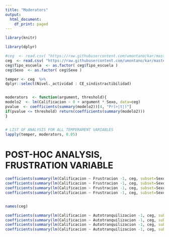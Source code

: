 ```yaml
---
title: "Moderators"
output:
  html_document:
    df_print: paged
---
```


```r
library(knitr)
```

```r
library(dplyr)

#ceg  <- read.csv( "https://raw.githubusercontent.com/umontano/kar/master/cegu.csv")
ceg  <- read.csv( "https://raw.githubusercontent.com/umontano/kar/master/ceguera_mafer.csv")
ceg$Tipo_escuela  <- as.factor( ceg$Tipo_escuela )
ceg$Sexo  <- as.factor( ceg$Sexo )

temper <- ceg  %>%
dplyr::select(Nivel._actividad : CE_sindistractibilidad)


moderators  <- function(argument, threshold){
modelo2  <- lm(Calificacion ~ 0 + argument * Sexo, data=ceg)
pvalue  <- coefficients(summary(modelo2))[4, "Pr(>|t|)"] 
if(pvalue <= threshold) return(coefficients(summary(modelo2)))
}


# LIST OF ANALYSIS FOR ALL TEMPERAMENT VARIABLES
lapply(temper, moderators, 0.05)

```


# POST-HOC ANALYSIS, FRUSTRATION VARIABLE
```r
coefficients(summary(lm(Calificacion ~ Frustracion -1, ceg, subset=Sexo==0&Tipo_escuela==0)))
coefficients(summary(lm(Calificacion ~ Frustracion -1, ceg, subset=Sexo==1&Tipo_escuela==0)))
coefficients(summary(lm(Calificacion ~ Frustracion -1, ceg, subset=Sexo==0&Tipo_escuela==1)))
coefficients(summary(lm(Calificacion ~ Frustracion -1, ceg, subset=Sexo==1&Tipo_escuela==1)))


names(ceg)

coefficients(summary(lm(Calificacion ~ Autotranquilizacion -1, ceg, subset=Sexo==0&Tipo_escuela==0)))
coefficients(summary(lm(Calificacion ~ Autotranquilizacion -1, ceg, subset=Sexo==1&Tipo_escuela==0)))
coefficients(summary(lm(Calificacion ~ Autotranquilizacion -1, ceg, subset=Sexo==0&Tipo_escuela==1)))
coefficients(summary(lm(Calificacion ~ Autotranquilizacion -1, ceg, subset=Sexo==1&Tipo_escuela==1)))



```

